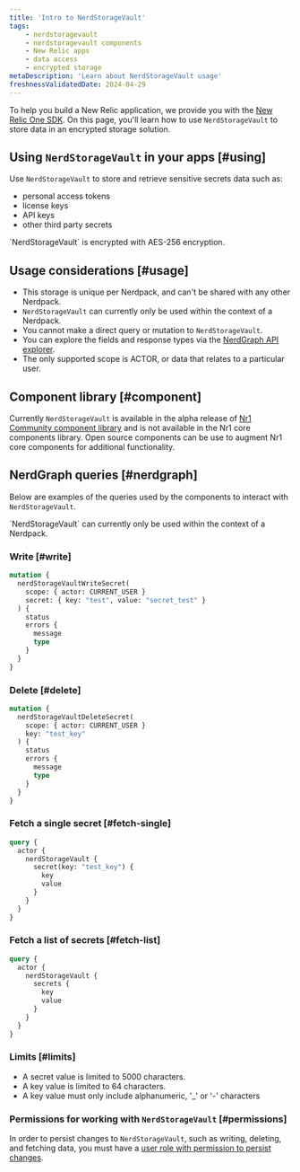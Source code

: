 ```yaml
---
title: 'Intro to NerdStorageVault'
tags:
    - nerdstoragevault
    - nerdstoragevault components
    - New Relic apps
    - data access
    - encrypted storage
metaDescription: 'Learn about NerdStorageVault usage'
freshnessValidatedDate: 2024-04-29
---
```


To help you build a New Relic application, we provide you with the [New Relic One SDK](/docs/new-relic-solutions/build-nr-ui/sdk-component/intro-to-sdk). On this page, you'll learn how to use `NerdStorageVault` to store data in an encrypted storage solution.

## Using `NerdStorageVault` in your apps [#using]

Use `NerdStorageVault` to store and retrieve sensitive secrets data such as:

* personal access tokens
* license keys
* API keys
* other third party secrets

<Callout variant="tip">
  `NerdStorageVault` is encrypted with AES-256 encryption.
</Callout>

## Usage considerations [#usage]

* This storage is unique per Nerdpack, and can't be shared with any other Nerdpack.
* `NerdStorageVault` can currently only be used within the context of a Nerdpack.
* You cannot make a direct query or mutation to `NerdStorageVault`.
* You can explore the fields and response types via the [NerdGraph API explorer](https://api.newrelic.com/graphiql).
* The only supported scope is ACTOR, or data that relates to a particular user.

## Component library [#component]

Currently `NerdStorageVault` is available in the alpha release of [Nr1 Community component library](https://www.npmjs.com/package/@newrelic/nr1-community/v/1.3.0-alpha.5) and is not available in the Nr1 core components library. Open source components can be use to augment Nr1 core components for additional functionality.

## NerdGraph queries [#nerdgraph]

Below are examples of the queries used by the components to interact with `NerdStorageVault`.

<Callout variant="tip">
  `NerdStorageVault` can currently only be used within the context of a Nerdpack.
</Callout>

### Write [#write]

```graphql
mutation {
  nerdStorageVaultWriteSecret(
    scope: { actor: CURRENT_USER }
    secret: { key: "test", value: "secret_test" }
  ) {
    status
    errors {
      message
      type
    }
  }
}
```

### Delete [#delete]

```graphql
mutation {
  nerdStorageVaultDeleteSecret(
    scope: { actor: CURRENT_USER }
    key: "test_key"
  ) {
    status
    errors {
      message
      type
    }
  }
}
```

### Fetch a single secret [#fetch-single]

```graphql
query {
  actor {
    nerdStorageVault {
      secret(key: "test_key") {
        key
        value
      }
    }
  }
}
```

### Fetch a list of secrets [#fetch-list]

```graphql
query {
  actor {
    nerdStorageVault {
      secrets {
        key
        value
      }
    }
  }
}
```

### Limits [#limits]

* A secret value is limited to 5000 characters.
* A key value is limited to 64 characters.
* A key value must only include alphanumeric, '_' or '-' characters
	

### Permissions for working with `NerdStorageVault` [#permissions]

In order to persist changes to `NerdStorageVault`, such as writing, deleting,
and fetching data, you must have a [user role with permission to persist changes](/docs/accounts/original-accounts-billing/original-users-roles/users-roles-original-user-model).
